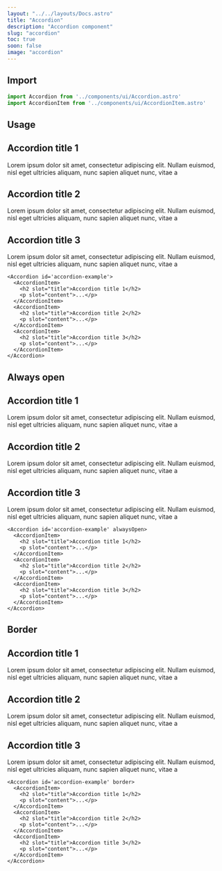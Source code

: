 ```yaml
---
layout: "../../layouts/Docs.astro"
title: "Accordion"
description: "Accordion component"
slug: "accordion"
toc: true
soon: false
image: "accordion"
---
```


## Import

```js
import Accordion from '../components/ui/Accordion.astro'
import AccordionItem from '../components/ui/AccordionItem.astro'
```

## Usage

<Example>
  <Accordion id='accordion-example'>
    <AccordionItem>
      <h2 slot="title">Accordion title 1</h2>
      <p slot="content">Lorem ipsum dolor sit amet, consectetur adipiscing elit. Nullam euismod, nisl eget ultricies aliquam, nunc sapien aliquet nunc, vitae a </p>
    </AccordionItem>
    <AccordionItem>
      <h2 slot="title">Accordion title 2</h2>
      <p slot="content">Lorem ipsum dolor sit amet, consectetur adipiscing elit. Nullam euismod, nisl eget ultricies aliquam, nunc sapien aliquet nunc, vitae a </p>
    </AccordionItem>
    <AccordionItem>
      <h2 slot="title">Accordion title 3</h2>
      <p slot="content">Lorem ipsum dolor sit amet, consectetur adipiscing elit. Nullam euismod, nisl eget ultricies aliquam, nunc sapien aliquet nunc, vitae a </p>
    </AccordionItem>
  </Accordion>
</Example>

```astro
<Accordion id='accordion-example'>
  <AccordionItem>
    <h2 slot="title">Accordion title 1</h2>
    <p slot="content">...</p>
  </AccordionItem>
  <AccordionItem>
    <h2 slot="title">Accordion title 2</h2>
    <p slot="content">...</p>
  </AccordionItem>
  <AccordionItem>
    <h2 slot="title">Accordion title 3</h2>
    <p slot="content">...</p>
  </AccordionItem>
</Accordion>
```

## Always open

<Example>
  <Accordion id='accordion-example-2' alwaysOpen>
    <AccordionItem>
      <h2 slot="title">Accordion title 1</h2>
      <p slot="content">Lorem ipsum dolor sit amet, consectetur adipiscing elit. Nullam euismod, nisl eget ultricies aliquam, nunc sapien aliquet nunc, vitae a </p>
    </AccordionItem>
    <AccordionItem>
      <h2 slot="title">Accordion title 2</h2>
      <p slot="content">Lorem ipsum dolor sit amet, consectetur adipiscing elit. Nullam euismod, nisl eget ultricies aliquam, nunc sapien aliquet nunc, vitae a </p>
    </AccordionItem>
    <AccordionItem>
      <h2 slot="title">Accordion title 3</h2>
      <p slot="content">Lorem ipsum dolor sit amet, consectetur adipiscing elit. Nullam euismod, nisl eget ultricies aliquam, nunc sapien aliquet nunc, vitae a </p>
    </AccordionItem>
  </Accordion>
</Example>

```astro
<Accordion id='accordion-example' alwaysOpen>
  <AccordionItem>
    <h2 slot="title">Accordion title 1</h2>
    <p slot="content">...</p>
  </AccordionItem>
  <AccordionItem>
    <h2 slot="title">Accordion title 2</h2>
    <p slot="content">...</p>
  </AccordionItem>
  <AccordionItem>
    <h2 slot="title">Accordion title 3</h2>
    <p slot="content">...</p>
  </AccordionItem>
</Accordion>
```

## Border

<Example>
  <Accordion id='accordion-example-3' border>
    <AccordionItem>
      <h2 slot="title">Accordion title 1</h2>
      <p slot="content">Lorem ipsum dolor sit amet, consectetur adipiscing elit. Nullam euismod, nisl eget ultricies aliquam, nunc sapien aliquet nunc, vitae a </p>
    </AccordionItem>
    <AccordionItem>
      <h2 slot="title">Accordion title 2</h2>
      <p slot="content">Lorem ipsum dolor sit amet, consectetur adipiscing elit. Nullam euismod, nisl eget ultricies aliquam, nunc sapien aliquet nunc, vitae a </p>
    </AccordionItem>
    <AccordionItem>
      <h2 slot="title">Accordion title 3</h2>
      <p slot="content">Lorem ipsum dolor sit amet, consectetur adipiscing elit. Nullam euismod, nisl eget ultricies aliquam, nunc sapien aliquet nunc, vitae a </p>
    </AccordionItem>
  </Accordion>
</Example>

```astro
<Accordion id='accordion-example' border>
  <AccordionItem>
    <h2 slot="title">Accordion title 1</h2>
    <p slot="content">...</p>
  </AccordionItem>
  <AccordionItem>
    <h2 slot="title">Accordion title 2</h2>
    <p slot="content">...</p>
  </AccordionItem>
  <AccordionItem>
    <h2 slot="title">Accordion title 3</h2>
    <p slot="content">...</p>
  </AccordionItem>
</Accordion>
```
